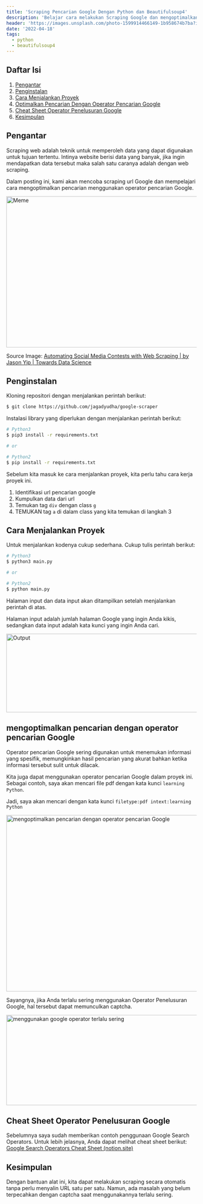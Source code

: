 ---
title: 'Scraping Pencarian Google Dengan Python dan Beautifulsoup4'
description: 'Belajar cara melakukan Scraping Google dan mengoptimalkan pencarian menggunakan operator pencarian google'
header: 'https://images.unsplash.com/photo-1599914466149-1b958674b7ba?ixlib=rb-1.2.1&ixid=MnwxMjA3fDB8MHxwaG90by1wYWdlfHx8fGVufDB8fHx8&auto=format&fit=crop&w=735&q=80'
date: '2022-04-18'
tags:
  - python
  - beautifulsoup4
---

## Daftar Isi

1. [Pengantar](#pengantar)
2. [Penginstalan](#penginstalan)
3. [Cara Menjalankan Proyek](#cara-menjalankan-proyek)
4. [Optimalkan Pencarian Dengan Operator Pencarian Google](#optimalkan-pencarian-dengan-operator-pencarian-google)
5. [Cheat Sheet Operator Penelusuran Google](#cheat-sheet-operator-penelusuran-google)
6. [Kesimpulan](#kesimpulan)

<Ads />

## Pengantar

Scraping web adalah teknik untuk memperoleh data yang dapat digunakan untuk tujuan tertentu. Intinya website berisi data yang banyak, jika ingin mendapatkan data tersebut maka salah satu caranya adalah dengan web scraping.

Dalam posting ini, kami akan mencoba scraping url Google dan mempelajari cara mengoptimalkan pencarian menggunakan operator pencarian Google.

<Image
  alt='Meme'
  src='/v1650258328/jagad.dev/posts/google-url-scraping-with-python-and-beautifulsoup4/0_Bj_O1jRFzZjKxzi4_pnssel.jpg'
  width='550'
  height='400'
/>

Source Image: [Automating Social Media Contests with Web Scraping | by Jason Yip | Towards Data Science](https://towardsdatascience.com/automating-social-media-contests-with-web-scraping-41c55ff6022a)

## Penginstalan

Kloning repositori dengan menjalankan perintah berikut:

```bash
$ git clone https://github.com/jagadyudha/google-scraper
```

Instalasi library yang diperlukan dengan menjalankan perintah berikut:

```bash
# Python3
$ pip3 install -r requirements.txt

# or

# Python2
$ pip install -r requirements.txt
```

Sebelum kita masuk ke cara menjalankan proyek, kita perlu tahu cara kerja proyek ini.

1. Identifikasi url pencarian google
2. Kumpulkan data dari url
3. Temukan tag `div` dengan class `g`
4. TEMUKAN tag `a` di dalam class yang kita temukan di langkah 3

## Cara Menjalankan Proyek

Untuk menjalankan kodenya cukup sederhana. Cukup tulis perintah berikut:

```bash
# Python3
$ python3 main.py

# or

# Python2
$ python main.py
```

Halaman input dan data input akan ditampilkan setelah menjalankan perintah di atas.

Halaman input adalah jumlah halaman Google yang ingin Anda kikis, sedangkan data input adalah kata kunci yang ingin Anda cari.

<Image
  alt='Output'
  src='/v1650265187/jagad.dev/posts/google-url-scraping-with-python-and-beautifulsoup4/output_x6vsfc.png'
  width='765'
  height='208'
/>

## mengoptimalkan pencarian dengan operator pencarian Google

Operator pencarian Google sering digunakan untuk menemukan informasi yang spesifik, memungkinkan hasil pencarian yang akurat bahkan ketika informasi tersebut sulit untuk dilacak.

Kita juga dapat menggunakan operator pencarian Google dalam proyek ini. Sebagai contoh, saya akan mencari file pdf dengan kata kunci `learning Python`.

Jadi, saya akan mencari dengan kata kunci `filetype:pdf intext:learning Python`

<Image
  alt='mengoptimalkan pencarian dengan operator pencarian Google'
  src='/v1650268568/jagad.dev/posts/google-url-scraping-with-python-and-beautifulsoup4/Search_with_google_search_operators_mzacyk.png'
  width='1222'
  height='467'
/>

Sayangnya, jika Anda terlalu sering menggunakan Operator Penelusuran Google, hal tersebut dapat memunculkan captcha.

<Image
  alt='menggunakan google operator terlalu sering'
  src='/v1650270958/jagad.dev/posts/google-url-scraping-with-python-and-beautifulsoup4/cons_w5wvru.png'
  width='595'
  height='239'
/>

## Cheat Sheet Operator Penelusuran Google

Sebelumnya saya sudah memberikan contoh penggunaan Google Search Operators. Untuk lebih jelasnya, Anda dapat melihat cheat sheet berikut: [Google Search Operators Cheat Sheet (notion.site)](https://aged-clave-571.notion.site/Google-Search-Operators-Cheat-Sheet-e0b50566aa2a4dc6a9643dceda52a3a4)

## Kesimpulan

Dengan bantuan alat ini, kita dapat melakukan scraping secara otomatis tanpa perlu menyalin URL satu per satu. Namun, ada masalah yang belum terpecahkan dengan captcha saat menggunakannya terlalu sering.
